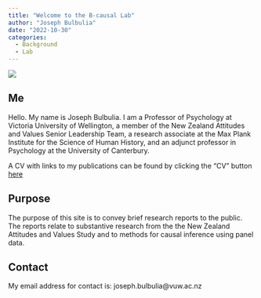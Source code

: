 ```yaml
---
title: "Welcome to the B-causal Lab"
author: "Joseph Bulbulia"
date: "2022-10-30"
categories:
  - Background
  - Lab
---
```



![](jb.jpg)

## Me

Hello. My name is Joseph Bulbulia. I am a Professor of Psychology at Victoria University of Wellington, a member of the New Zealand Attitudes and Values Senior Leadership Team, a research associate at the Max Plank Institute for the Science of Human History, and an adjunct professor in Psychology at the University of Canterbury.

A CV with links to my publications can be found by clicking the "CV" button [here]( https://josephbulbulia.netlify.app)

## Purpose

The purpose of this site is to convey brief research reports to the public. The reports relate to substantive research from the the New Zealand Attitudes and Values Study and to methods for causal inference using panel data. 

## Contact 

My email address for contact is: joseph.bulbulia@vuw.ac.nz

